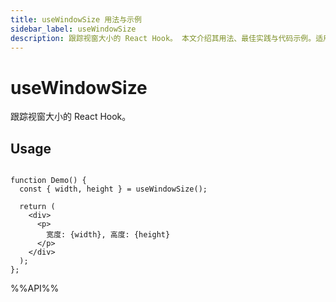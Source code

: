 ```yaml
---
title: useWindowSize 用法与示例
sidebar_label: useWindowSize
description: 跟踪视窗大小的 React Hook。 本文介绍其用法、最佳实践与代码示例。适用于 React 开发中需要处理副作用的场景。
---
```

# useWindowSize

跟踪视窗大小的 React Hook。

## Usage

```tsx live

function Demo() {
  const { width, height } = useWindowSize();

  return (
    <div>
      <p>
        宽度: {width}, 高度: {height}
      </p>
    </div>
  );
};

```

%%API%%